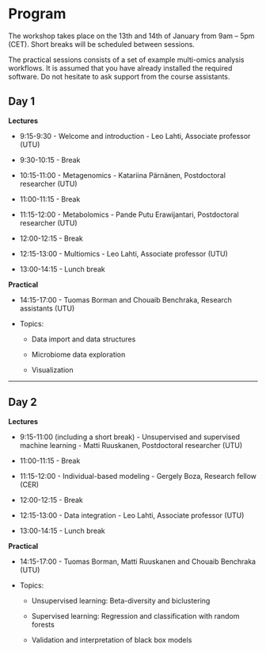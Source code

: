 
# Program

The workshop takes place on the 13th and 14th of January from 9am – 5pm
(CET). Short breaks will be scheduled between sessions.

The practical sessions consists of a set of example
multi-omics analysis workflows. It is assumed that you
have already installed the required software. Do not hesitate to ask
support from the course assistants.

## Day 1

**Lectures**

 * 9:15-9:30 - Welcome and introduction - Leo Lahti, Associate professor (UTU)

 * 9:30-10:15 - Break

 * 10:15-11:00 - Metagenomics - Katariina Pärnänen, Postdoctoral researcher (UTU)
 
 * 11:00-11:15 - Break
 
 * 11:15-12:00 - Metabolomics - Pande Putu Erawijantari, Postdoctoral researcher (UTU)
 
 * 12:00-12:15 - Break
 
 * 12:15-13:00 - Multiomics - Leo Lahti, Associate professor (UTU)
 
 * 13:00-14:15 - Lunch break

**Practical**

 * 14:15-17:00 - Tuomas Borman and Chouaib Benchraka, Research assistants (UTU)

 * Topics:
     
   * Data import and data structures
	 
   * Microbiome data exploration 
	 
   * Visualization
 
 ----------------------------------------------------------------

## Day 2

**Lectures**

 * 9:15-11:00 (including a short break) - Unsupervised and supervised machine learning - Matti Ruuskanen, Postdoctoral researcher (UTU)
 
 * 11:00-11:15 - Break
 
 * 11:15-12:00 - Individual-based modeling - Gergely Boza, Research fellow (CER)
 
 * 12:00-12:15 - Break
 
 * 12:15-13:00 - Data integration - Leo Lahti, Associate professor (UTU)
 
 * 13:00-14:15 - Lunch break

**Practical**

 * 14:15-17:00 - Tuomas Borman, Matti Ruuskanen and Chouaib Benchraka (UTU)

 * Topics: 

   * Unsupervised learning: Beta-diversity and biclustering
 
   * Supervised learning: Regression and classification with random forests
 
   * Validation and interpretation of black box models
